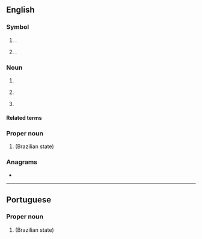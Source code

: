 {{also|Pb|pb}}

==English==

===Symbol===
{{en-symbol}}

# {{lb|en|computing|formal}} {{l|en|petabyte}} {{gloss|1,000 [[terabyte]]s or 10<sup>15</sup> bytes}}.
# {{lb|en|computing|informal}} {{l|en|pebibyte}} {{gloss|2<sup>10</sup> (1024) [[tebibytes]] or 2<sup>50</sup> (1024<sup>5</sup>) [[byte]]s}}. 
#: {{syn|enl|PiB}}

===Noun===
{{en-noun}}

# {{initialism of|en|peanut butter}}
# {{lb|en|sports}} {{initialism of|en|personal best}}
# {{lb|en|philately}} {{initialism of|en|plate block}}

====Related terms====
{{rel3|en|title=personal best|
|SB
|WB
|OB
}}

===Proper noun===
{{en-proper noun}}

# {{abbreviation of|en|Paraíba}} (Brazilian state)

===Anagrams===
* {{anagrams|en|a=bp|BP|Bp|Bp.|bp}}

----

==Portuguese==

===Proper noun===
{{head|pt|proper noun}}

# {{abbreviation of|pt|Paraíba}} (Brazilian state)